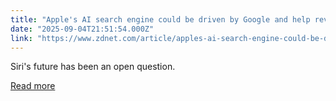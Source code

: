 ```yaml
---
title: "Apple's AI search engine could be driven by Google and help revive Siri, report says"
date: "2025-09-04T21:51:54.000Z"
link: "https://www.zdnet.com/article/apples-ai-search-engine-could-be-driven-by-google-and-help-revive-siri-report-says/"
---
```


Siri's future has been an open question.

[Read more](https://www.zdnet.com/article/apples-ai-search-engine-could-be-driven-by-google-and-help-revive-siri-report-says/)

